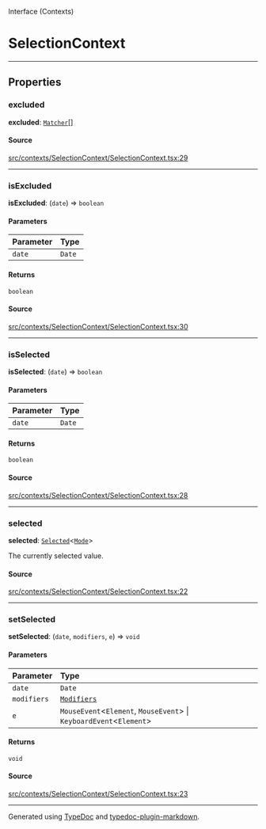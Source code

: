 <SectionTitle>Interface (Contexts)</SectionTitle>

# SelectionContext

<Description>

</Description>

---

## Properties

<a id="excluded" name="excluded"></a>

### excluded

<SignatureMemberIdentifier>**excluded**: [`Matcher`](/api/next/type-aliases/Matcher.md)[]</SignatureMemberIdentifier>

#### Source

[src/contexts/SelectionContext/SelectionContext.tsx:29](https://github.com/gpbl/react-day-picker/blob/next/src/contexts/SelectionContext/SelectionContext.tsx#L29)

***

<a id="isexcluded" name="isexcluded"></a>

### isExcluded

<SignatureMemberIdentifier>**isExcluded**: (`date`) => `boolean`</SignatureMemberIdentifier>

#### Parameters

| Parameter | Type |
| :------ | :------ |
| `date` | `Date` |

#### Returns

`boolean`

#### Source

[src/contexts/SelectionContext/SelectionContext.tsx:30](https://github.com/gpbl/react-day-picker/blob/next/src/contexts/SelectionContext/SelectionContext.tsx#L30)

***

<a id="isselected" name="isselected"></a>

### isSelected

<SignatureMemberIdentifier>**isSelected**: (`date`) => `boolean`</SignatureMemberIdentifier>

#### Parameters

| Parameter | Type |
| :------ | :------ |
| `date` | `Date` |

#### Returns

`boolean`

#### Source

[src/contexts/SelectionContext/SelectionContext.tsx:28](https://github.com/gpbl/react-day-picker/blob/next/src/contexts/SelectionContext/SelectionContext.tsx#L28)

***

<a id="selected" name="selected"></a>

### selected

<SignatureMemberIdentifier>**selected**: [`Selected`](/api/next/type-aliases/Selected.md)\<[`Mode`](/api/next/type-aliases/Mode.md)\></SignatureMemberIdentifier>

The currently selected value.

#### Source

[src/contexts/SelectionContext/SelectionContext.tsx:22](https://github.com/gpbl/react-day-picker/blob/next/src/contexts/SelectionContext/SelectionContext.tsx#L22)

***

<a id="setselected" name="setselected"></a>

### setSelected

<SignatureMemberIdentifier>**setSelected**: (`date`, `modifiers`, `e`) => `void`</SignatureMemberIdentifier>

#### Parameters

| Parameter | Type |
| :------ | :------ |
| `date` | `Date` |
| `modifiers` | [`Modifiers`](/api/next/type-aliases/Modifiers.md) |
| `e` | `MouseEvent`\<`Element`, `MouseEvent`\> \| `KeyboardEvent`\<`Element`\> |

#### Returns

`void`

#### Source

[src/contexts/SelectionContext/SelectionContext.tsx:23](https://github.com/gpbl/react-day-picker/blob/next/src/contexts/SelectionContext/SelectionContext.tsx#L23)

***

Generated using [TypeDoc](https://typedoc.org) and [typedoc-plugin-markdown](https://typedoc-plugin-markdown.org).
